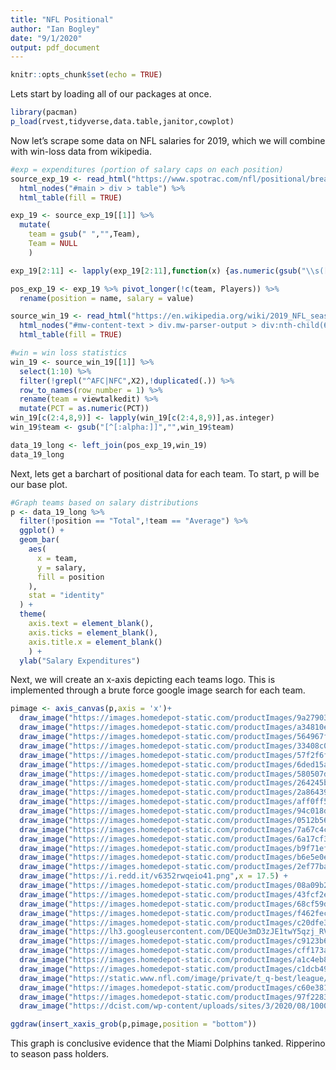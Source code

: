 ```yaml
---
title: "NFL Positional"
author: "Ian Bogley"
date: "9/1/2020"
output: pdf_document
---
```


```r
knitr::opts_chunk$set(echo = TRUE)
```

Lets start by loading all of our packages at once.
```r
library(pacman)
p_load(rvest,tidyverse,data.table,janitor,cowplot)
```

Now let's scrape some data on NFL salaries for 2019, which we will combine with win-loss data from wikipedia.
```r
#exp = expenditures (portion of salary caps on each position)
source_exp_19 <- read_html("https://www.spotrac.com/nfl/positional/breakdown/2019/") %>%
  html_nodes("#main > div > table") %>%
  html_table(fill = TRUE)

exp_19 <- source_exp_19[[1]] %>%
  mutate(
    team = gsub(" ","",Team),
    Team = NULL
    )

exp_19[2:11] <- lapply(exp_19[2:11],function(x) {as.numeric(gsub("\\s([0-9]+).[0-9]M","",x))}) 

pos_exp_19 <- exp_19 %>% pivot_longer(!c(team, Players)) %>%
  rename(position = name, salary = value)

source_win_19 <- read_html("https://en.wikipedia.org/wiki/2019_NFL_season") %>%
  html_nodes("#mw-content-text > div.mw-parser-output > div:nth-child(68) > table") %>%
  html_table(fill = TRUE) 

#win = win loss statistics
win_19 <- source_win_19[[1]] %>%
  select(1:10) %>%
  filter(!grepl("^AFC|NFC",X2),!duplicated(.)) %>%
  row_to_names(row_number = 1) %>%
  rename(team = viewtalkedit) %>%
  mutate(PCT = as.numeric(PCT))
win_19[c(2:4,8,9)] <- lapply(win_19[c(2:4,8,9)],as.integer)
win_19$team <- gsub("[^[:alpha:]]","",win_19$team)

data_19_long <- left_join(pos_exp_19,win_19)
data_19_long
```

Next, lets get a barchart of positional data for each team. To start, p will be our base plot.
```r
#Graph teams based on salary distributions
p <- data_19_long %>%
  filter(!position == "Total",!team == "Average") %>%
  ggplot() +
  geom_bar(
    aes(
      x = team,
      y = salary,
      fill = position
    ),
    stat = "identity"
  ) +
  theme(
    axis.text = element_blank(),
    axis.ticks = element_blank(),
    axis.title.x = element_blank()
    ) +
  ylab("Salary Expenditures")
```

Next, we will create an x-axis depicting each teams logo. This is implemented through a brute force google image search for each team.
```r
pimage <- axis_canvas(p,axis = 'x')+
  draw_image("https://images.homedepot-static.com/productImages/9a279032-674f-42f9-84c7-d4929ebda81f/svn/red-applied-icon-wall-decals-nfop0103-64_1000.jpg",x = .5) +
  draw_image("https://images.homedepot-static.com/productImages/a34810e9-b5dc-44ca-8bda-269968737c69/svn/red-applied-icon-wall-decals-nfop0203-64_1000.jpg",x = 1.5) +
  draw_image("https://images.homedepot-static.com/productImages/564967f1-8f54-4c5c-8b94-22a254ee2e46/svn/purple-applied-icon-wall-decals-nfop0303-64_600.jpg",x = 2.5) +
  draw_image("https://images.homedepot-static.com/productImages/33408c06-da2c-49ca-8155-9b9342dbb992/svn/blue-applied-icon-wall-decals-nfop0401-64_600.jpg",x = 3.5) +
  draw_image("https://images.homedepot-static.com/productImages/57f2f6fe-e452-44c1-987e-e16b4615720a/svn/black-applied-icon-wall-decals-nfop0503-64_1000.jpg",x = 4.5) +
  draw_image("https://images.homedepot-static.com/productImages/6ded15a8-56db-4b7a-b862-959c328734dc/svn/orange-applied-icon-wall-decals-nfop0603-64_1000.jpg",x = 5.5) +
  draw_image("https://images.homedepot-static.com/productImages/580507d4-cdb0-41bf-aee3-5984b521f25a/svn/orange-applied-icon-wall-decals-nfop0703-64_600.jpg",x = 6.5) +
  draw_image("https://images.homedepot-static.com/productImages/264245be-4a33-45e0-8f74-26ba1953d18e/svn/orange-applied-icon-wall-decals-nfoh0803-64_600.jpg",x = 7.5) +
  draw_image("https://images.homedepot-static.com/productImages/2a86439a-a344-40e2-8f67-c141112adfec/svn/blue-applied-icon-wall-decals-nfop0903-64_1000.jpg",x = 8.5) +
  draw_image("https://images.homedepot-static.com/productImages/aff0ff58-54e4-4bbd-9649-e3d764e2968b/svn/white-applied-icon-wall-decals-nfop1003-64_1000.jpg",x = 9.5) +
  draw_image("https://images.homedepot-static.com/productImages/94c018d8-0231-4d33-89e8-939d1c90b287/svn/blue-applied-icon-wall-decals-nfop1103-64_1000.jpg",x = 10.5) +
  draw_image("https://images.homedepot-static.com/productImages/0512b56e-853e-460c-ae32-db03fd897656/svn/green-applied-icon-wall-decals-nfop1203-64_600.jpg",x = 11.5) +
  draw_image("https://images.homedepot-static.com/productImages/7a67c4c6-8406-42e5-8c3b-00992d35937b/svn/blue-applied-icon-wall-decals-nfop1303-64_600.jpg",x = 12.5) +
  draw_image("https://images.homedepot-static.com/productImages/6a17cf30-9813-4d92-b266-7c8c7839faf0/svn/blue-applied-icon-wall-decals-nfop1403-64_1000.jpg",x = 13.5) +
  draw_image("https://images.homedepot-static.com/productImages/b9f71ef3-a8ed-402f-bd93-6e96e3cf49bb/svn/teal-applied-icon-wall-decals-nfop1501-64_600.jpg",x = 14.5) +
  draw_image("https://images.homedepot-static.com/productImages/b6e5e0e3-a321-4077-817e-a0b57c9060be/svn/red-applied-icon-wall-decals-nfop1603-64_600.jpg",x = 15.5) +
  draw_image("https://images.homedepot-static.com/productImages/2ef77bab-3c58-444a-a9ca-8220ded1c117/svn/yellow-applied-icon-wall-decals-nfop2703-64_1000.jpg",x = 16.5) +
  draw_image("https://i.redd.it/v6352rwqeio41.png",x = 17.5) +
  draw_image("https://images.homedepot-static.com/productImages/08a09b25-a938-4318-b5c9-dcffeebc9f05/svn/teal-applied-icon-wall-decals-nfop1803-64_1000.jpg",x = 18.5) +
  draw_image("https://images.homedepot-static.com/productImages/43fcf2e8-c5e4-46ef-b122-259b33a18eb9/svn/purple-applied-icon-wall-decals-nfop1901-64_1000.jpg",x = 19.5) +
  draw_image("https://images.homedepot-static.com/productImages/68cf59da-b0d0-4a4d-8eb1-435aea230076/svn/blue-applied-icon-wall-decals-nfop2003-64_1000.jpg",x = 20.5) +
  draw_image("https://images.homedepot-static.com/productImages/f462fece-17b6-4e62-8575-3b12afcbbb80/svn/gold-applied-icon-wall-decals-nfop2103-64_1000.jpg",x = 21.5) +
  draw_image("https://images.homedepot-static.com/productImages/c20dfe37-4f3b-45e9-9364-fc42158a94a6/svn/blue-applied-icon-wall-decals-nfop2203-64_1000.jpg",x = 22.5) +
  draw_image("https://lh3.googleusercontent.com/DEQUe3mD3zJE1twY5qzj_RVcSIeQttdCkU7LTttJPmLmcIEgzeFtACufYf7FK8p0FPE",x = 23.5) +
  draw_image("https://images.homedepot-static.com/productImages/c9123b60-dfbb-4171-a1db-f018f6b4202e/svn/team-adventure-furniture-wall-signs-n0843-oak-64_1000.jpg",x = 24.5) +
  draw_image("https://images.homedepot-static.com/productImages/cff173a6-a461-4a47-b3d2-ec0847e96816/svn/white-applied-icon-wall-decals-nfop2503-64_1000.jpg",x = 25.5) +
  draw_image("https://images.homedepot-static.com/productImages/a1c4eb83-bc86-42f7-b13f-a70acea100c9/svn/white-applied-icon-wall-decals-nfop2603-64_1000.jpg",x = 26.5) +
  draw_image("https://images.homedepot-static.com/productImages/c1dcb492-0334-4a3a-9799-8704f1c3d206/svn/blue-applied-icon-wall-decals-nfop2903-64_600.jpg",x = 27.5) +
  draw_image("https://static.www.nfl.com/image/private/t_q-best/league/dxibuyxbk0b9ua5ih9hn",x = 28.5) +
  draw_image("https://images.homedepot-static.com/productImages/c60e3818-fb32-4298-a6a1-76a6099619d9/svn/red-applied-icon-wall-decals-nfop3003-64_600.jpg",x = 29.5) +
  draw_image("https://images.homedepot-static.com/productImages/97f22836-ccd1-4b42-a050-308eea5e6929/svn/blue-applied-icon-wall-decals-nfop3103-64_1000.jpg",x = 30.5) +
  draw_image("https://dcist.com/wp-content/uploads/sites/3/2020/08/1000px-Washington_football_team_wlogo.svg_-900x900.png",x = 31.5)
```

```r
ggdraw(insert_xaxis_grob(p,pimage,position = "bottom"))
```

This graph is conclusive evidence that the Miami Dolphins tanked. Ripperino to season pass holders.